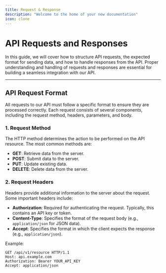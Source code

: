 ```yaml
---
title: Request & Response
description: "Welcome to the home of your new documentation"
icon: clone
---
```


# API Requests and Responses

In this guide, we will cover how to structure API requests, the expected format for sending data, and how to handle responses from the API. Proper understanding and handling of requests and responses are essential for building a seamless integration with our API.

---

## API Request Format

All requests to our API must follow a specific format to ensure they are processed correctly. Each request consists of several components, including the request method, headers, parameters, and body.

### 1. Request Method

The HTTP method determines the action to be performed on the API resource. The most common methods are:

- **GET**: Retrieve data from the server.
- **POST**: Submit data to the server.
- **PUT**: Update existing data.
- **DELETE**: Delete data from the server.
  
### 2. Request Headers

Headers provide additional information to the server about the request. Some important headers include:

- **Authorization**: Required for authenticating the request. Typically, this contains an API key or token.
- **Content-Type**: Specifies the format of the request body (e.g., `application/json` for JSON data).
- **Accept**: Specifies the format in which the client expects the response (e.g., `application/json`).

Example:

```http
GET /api/v1/resource HTTP/1.1
Host: api.example.com
Authorization: Bearer YOUR_API_KEY
Accept: application/json
```
